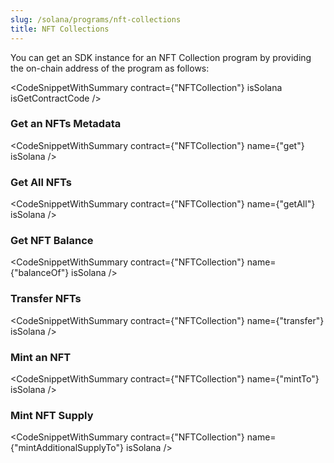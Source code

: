 ```yaml
---
slug: /solana/programs/nft-collections
title: NFT Collections
---
```



You can get an SDK instance for an NFT Collection program by providing the on-chain address of the program as follows:

<CodeSnippetWithSummary contract={"NFTCollection"} isSolana isGetContractCode />

### Get an NFTs Metadata

<CodeSnippetWithSummary contract={"NFTCollection"} name={"get"} isSolana />

### Get All NFTs

<CodeSnippetWithSummary contract={"NFTCollection"} name={"getAll"} isSolana />

### Get NFT Balance

<CodeSnippetWithSummary
  contract={"NFTCollection"}
  name={"balanceOf"}
  isSolana
/>

### Transfer NFTs

<CodeSnippetWithSummary contract={"NFTCollection"} name={"transfer"} isSolana />

### Mint an NFT

<CodeSnippetWithSummary contract={"NFTCollection"} name={"mintTo"} isSolana />

### Mint NFT Supply

<CodeSnippetWithSummary
  contract={"NFTCollection"}
  name={"mintAdditionalSupplyTo"}
  isSolana
/>
